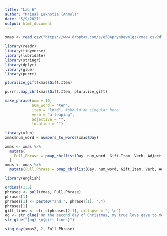 ```yaml
---
title: "Lab 6"
author: "Mrinal Lakhotia (Anmol)"
date: "5/9/2021"
output: html_document
---
```


```r
xmas <- read.csv("https://www.dropbox.com/s/e584pryn8evm1gz/xmas.csv?dl=1")
```

```r
library(readr)
library(tidyverse)
library(lubridate)
library(stringr)
library(dplyr)
library(glue)
library(purrr)

```

```r
pluralize_gift(xmas$Gift.Item)
```
```r
purrr::map_chr(xmas$Gift.Item, pluralize_gift)
```

```r
make_phrase(num = 10, 
            num_word = "ten", 
            item = "lord", #should be singular here
            verb = "a-leaping", 
            adjective = "", 
            location = "")
```

```r
library(xfun)
xmas$num_word = numbers_to_words(xmas$Day)
```

```r
xmas <- xmas %>%
  mutate(
    Full_Phrase = pmap_chr(list(Day, num_word, Gift.Item, Verb, Adjective, Location), make_phrase)
  )
xmas <- xmas %>%
  mutate(Full.Phrase = pmap_chr(list(Day, num_word, Gift.Item, Verb, Adjective, Location), make_phrase))
```

```r
library(english)
```

```r
ordinal(1:5)
phrases <- pull(xmas, Full.Phrase)
phrases[1]
phrases[1] <- paste0("and ", phrases[1], ".")
phrases[1]
gift_lines <- str_c(phrases[2:1], collapse = ", \n")
og <- str_glue("On the second day of Christmas, my true love gave to me,")
str_glue("{og} \n{gift_lines}")
```

```r
sing_day(xmas2, 2, Full_Phrase)
```


